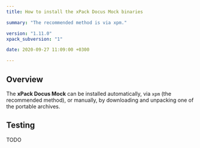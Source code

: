 ```yaml
---
title: How to install the xPack Docus Mock binaries

summary: "The recommended method is via xpm."

version: "1.11.0"
xpack_subversion: "1"

date: 2020-09-27 11:09:00 +0300

---
```




## Overview

The **xPack Docus Mock** can be installed automatically, via `xpm` (the
recommended method), or manually, by downloading and unpacking one of the
portable archives.

<Tabs groupId="operating-systems">
  <TabItem value="windows" label="Windows" default>
    <InstallWindows/>
  </TabItem>
  <TabItem value="macos" label="macOS">
    <InstallMacOS/>
  </TabItem>
  <TabItem value="linux" label="GNU/Linux">
    <InstallLinux/>
  </TabItem>
</Tabs>

## Testing

TODO
